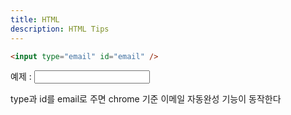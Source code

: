 ```yaml
---
title: HTML
description: HTML Tips
---
```


```html
<input type="email" id="email" />
```
예제 : <input type="email" id="email" />   

type과 id를 email로 주면 chrome 기준 이메일 자동완성 기능이 동작한다
